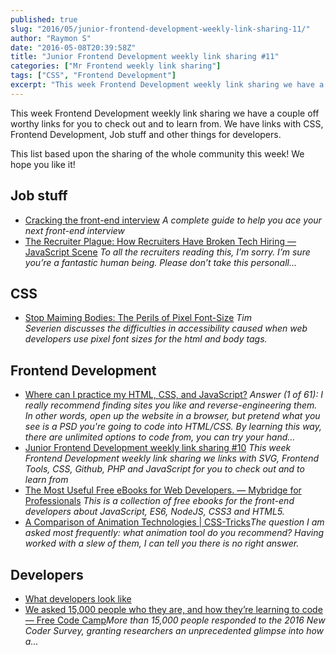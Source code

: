 ```yaml
---
published: true
slug: "2016/05/junior-frontend-development-weekly-link-sharing-11/"
author: "Raymon S"
date: "2016-05-08T20:39:58Z"
title: "Junior Frontend Development weekly link sharing #11"
categories: ["Mr Frontend weekly link sharing"]
tags: ["CSS", "Frontend Development"]
excerpt: "This week Frontend Development weekly link sharing we have a couple off worthy links for you to che..."
---
```


This week Frontend Development weekly link sharing we have a couple off worthy links for you to check out and to learn from. We have links with CSS, Frontend Development, Job stuff and other things for developers.

This list based upon the sharing of the whole community this week! We hope you like it!

## Job stuff

* [Cracking the front-end interview](https://medium.com/@JonathanZWhite/cracking-the-front-end-interview-9a34cd46237?source=linkShare-2d2dc3be7649-1462395432 "Cracking the front-end interview") _A complete guide to help you ace your next front-end interview_
* [The Recruiter Plague: How Recruiters Have Broken Tech Hiring — JavaScript Scene](https://medium.com/javascript-scene/the-recruiter-plague-how-recruiters-have-broken-tech-hiring-b7de2897247#.sd5tobgon "The Recruiter Plague: How Recruiters Have Broken Tech Hiring — JavaScript Scene") _To all the recruiters reading this, I’m sorry. I’m sure you’re a fantastic human being. Please don’t take this personall…_

## CSS

* [Stop Maiming Bodies: The Perils of Pixel Font-Size](http://www.sitepoint.com/stop-maiming-bodies-the-perils-of-pixel-font-size/ "Stop Maiming Bodies: The Perils of Pixel Font-Size") _Tim Severien discusses the difficulties in accessibility caused when web developers use pixel font sizes for the html and body tags._

## Frontend Development

* [Where can I practice my HTML, CSS, and JavaScript?](https://www.quora.com/Where-can-I-practice-my-HTML-CSS-and-JavaScript "Where can I practice my HTML, CSS, and JavaScript?") _Answer (1 of 61): I really recommend finding sites you like and reverse-engineering them. In other words, open up the website in a browser, but pretend what you see is a PSD you're going to code into HTML/CSS. By learning this way, there are unlimited options to code from, you can try your hand..._
* [Junior Frontend Development weekly link sharing #10](https://mrfrontend.org/2016/05/junior-frontend-development-weekly-link-sharing-10/ "Junior Frontend Development weekly link sharing #10") _This week Frontend Development weekly link sharing we links with SVG, Frontend Tools, CSS, Github, PHP and JavaScript for you to check out and to learn from_
* [The Most Useful Free eBooks for Web Developers. — Mybridge for Professionals](https://medium.mybridge.co/the-most-useful-free-ebooks-for-web-developers-3854767ee52f#.35rbkaus5 "The Most Useful Free eBooks for Web Developers. — Mybridge for Professionals") _This is a collection of free ebooks for the front-end developers about JavaScript, ES6, NodeJS, CSS3 and HTML5._
* [A Comparison of Animation Technologies | CSS-Tricks](http://flip.it/zHQlW "A Comparison of Animation Technologies | CSS-Tricks")_The question I am asked most frequently: what animation tool do you recommend? Having worked with a slew of them, I can tell you there is no right answer._

## Developers

* [What developers look like](http://webangelist.ladybenko.net/what-developers-look-like/ "What developers look like")
* [We asked 15,000 people who they are, and how they’re learning to code — Free Code Camp](https://medium.freecodecamp.com/we-asked-15-000-people-who-they-are-and-how-theyre-learning-to-code-4104e29b2781#.ros1cuvzn "We asked 15,000 people who they are, and how they’re learning to code — Free Code Camp")_More than 15,000 people responded to the 2016 New Coder Survey, granting researchers an unprecedented glimpse into how a…_